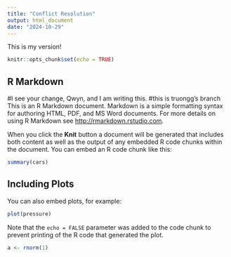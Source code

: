 ```yaml
---
title: "Conflict Resolution"
output: html_document
date: "2024-10-29"
---
```

This is my version!
```r
knitr::opts_chunk$set(echo = TRUE)
```

## R Markdown
#I see your change, Qwyn, and I am writing this.
#this is truongg's branch
This is an R Markdown document. Markdown is a simple formatting syntax for authoring HTML, PDF, and MS Word documents. For more details on using R Markdown see <http://rmarkdown.rstudio.com>.

When you click the **Knit** button a document will be generated that includes both content as well as the output of any embedded R code chunks within the document. You can embed an R code chunk like this:

```r
summary(cars)
```

## Including Plots

You can also embed plots, for example:

```r
plot(pressure)
```

Note that the `echo = FALSE` parameter was added to the code chunk to prevent printing of the R code that generated the plot.

```r
a <- rnorm(1)
```